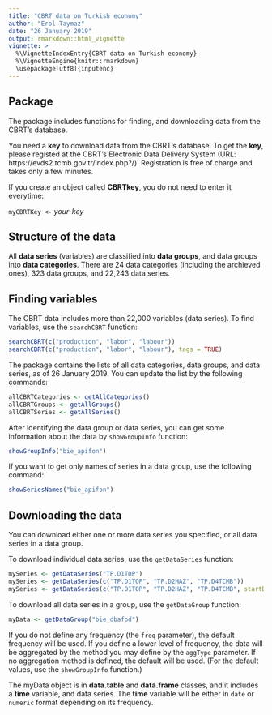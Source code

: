 ```yaml
---
title: "CBRT data on Turkish economy"
author: "Erol Taymaz"
date: "26 January 2019"
output: rmarkdown::html_vignette
vignette: >
  %\VignetteIndexEntry{CBRT data on Turkish economy}
  %\VignetteEngine{knitr::rmarkdown}
  \usepackage[utf8]{inputenc}
---
```



## Package

The package includes functions for finding, and downloading data
from the CBRT's database.

You need a __key__ to download data from the CBRT's database. To get the __key__, please registed at the CBRT's Electronic Data Delivery System (URL: https://evds2.tcmb.gov.tr/index.php?/). Registration is free of charge and takes only a few minutes.

If you create an object called __CBRTkey__, you do not need to enter it everytime:

`myCBRTKey <-` _your-key_


## Structure of the data

All __data series__ (variables) are classified into __data groups__, and data groups into __data categories__. There are 24 
data categories (including the archieved ones), 323 data groups, 
and 22,243 data series.


## Finding variables

The CBRT data includes more than 22,000 variables (data series).
To find variables, use the `searchCBRT` function:

```r
searchCBRT(c("production", "labor", "labour"))
searchCBRT(c("production", "labor", "labour"), tags = TRUE)
```

The package contains the lists of all data categories, data groups, and
data series, as of 26 January 2019. You can update the list
by the following commands:

```r
allCBRTCategories <- getAllCategories()
allCBRTGroups <- getAllGroups()
allCBRTSeries <- getAllSeries()
```

After identifying the data group or data series, you can get 
some information about the data by `showGroupInfo` function:

```r
showGroupInfo("bie_apifon")
```

If you want to get only names of series in a data group, use the following command:

```r
showSeriesNames("bie_apifon")
```

## Downloading the data

You can download either one or more data series you specified, 
or all data series in a data group. 

To download individual data series, use the `getDataSeries` function:

```r
mySeries <- getDataSeries("TP.D1TOP")
mySeries <- getDataSeries(c("TP.D1TOP", "TP.D2HAZ", "TP.D4TCMB"))
mySeries <- getDataSeries(c("TP.D1TOP", "TP.D2HAZ", "TP.D4TCMB", startDate="01-01-2010"))
```

To download all data series in a group, use the `getDataGroup` function:

```r
myData <- getDataGroup("bie_dbafod")
```
If you do not define any frequency (the `freq` parameter), the default frequency will be used. If you define a lower level of frequency, the data will be aggregated by the method you may define by the `aggType` parameter. If no aggregation method is defined, the default will be used. (For the default values, use the `showGroupInfo` function.)

The myData object is in __data.table__ and __data.frame__ classes, and it includes a __time__ variable, and data series. The __time__ variable will be either in `date` or `numeric` format depending on its frequency.



